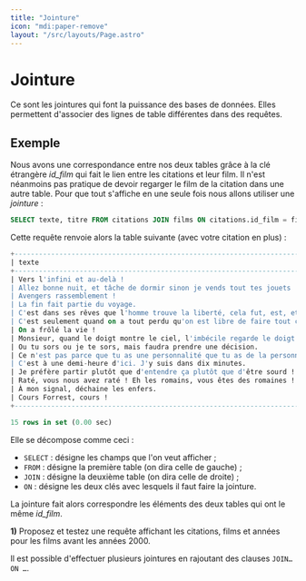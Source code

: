 ```yaml
---
title: "Jointure"
icon: "mdi:paper-remove"
layout: "/src/layouts/Page.astro"
---
```


# Jointure

Ce sont les jointures qui font la puissance des bases de données. Elles
permettent d'associer des lignes de table différentes dans des requêtes.

## Exemple

Nous avons une correspondance entre nos deux tables grâce à la clé étrangère
_id_film_ qui fait le lien entre les citations et leur film. Il n'est
néanmoins pas pratique de devoir regarger le film de la citation dans une
autre table. Pour que tout s'affiche en une seule fois nous allons utiliser
une _jointure_ :

```sql
SELECT texte, titre FROM citations JOIN films ON citations.id_film = films.id_film;
```

Cette requête renvoie alors la table suivante (avec votre citation en plus) :

```sql
+--------------------------------------------------------------------------------------------------+-------------------------------------------+
| texte                                                                                            | titre                                     |
+--------------------------------------------------------------------------------------------------+-------------------------------------------+
| Vers l'infini et au-delà !                                                                       | Toy Story                                 |
| Allez bonne nuit, et tâche de dormir sinon je vends tout tes jouets !                            | Avengers : Endgame                        |
| Avengers rassemblement !                                                                         | Avengers : Endgame                        |
| La fin fait partie du voyage.                                                                    | Avengers : Endgame                        |
| C'est dans ses rêves que l'homme trouve la liberté, cela fut, est, et restera la vérité.         | Le cercle des poètes disparus             |
| C'est seulement quand on a tout perdu qu'on est libre de faire tout ce qu'on veut.               | Fight Club                                |
| On a frôlé la vie !                                                                              | Fight Club                                |
| Monsieur, quand le doigt montre le ciel, l'imbécile regarde le doigt.                            | Le fabuleux destin d'Amélie Poulain       |
| Ou tu sors ou je te sors, mais faudra prendre une décision.                                      | Dikkenek                                  |
| Ce n'est pas parce que tu as une personnalité que tu as de la personnalité.                      | Pulp Fiction                              |
| C'est à une demi-heure d'ici. J'y suis dans dix minutes.                                         | Pulp Fiction                              |
| Je préfère partir plutôt que d'entendre ça plutôt que d'être sourd !                             | La classe américaine                      |
| Raté, vous nous avez raté ! Eh les romains, vous êtes des romaines !                             | Astérix et Obélix : mission Cléopâtre     |
| À mon signal, déchaine les enfers.                                                               | Gladiator                                 |
| Cours Forrest, cours !                                                                           | Forrest Gump                              |
+--------------------------------------------------------------------------------------------------+-------------------------------------------+

15 rows in set (0.00 sec)
```

Elle se décompose comme ceci :

  * `SELECT` : désigne les champs que l'on veut afficher ;
  * `FROM` : désigne la première table (on dira celle de gauche) ;
  * `JOIN` : désigne la deuxième table (on dira celle de droite) ;
  * `ON` : désigne les deux clés avec lesquels il faut faire la jointure.

La jointure fait alors correspondre les éléments des deux tables qui ont le
même _id_film_.

**1)** Proposez et testez une requête affichant les citations, films et années
pour les films avant les années 2000.

Il est possible d'effectuer plusieurs jointures en rajoutant des clauses `JOIN… ON …`.